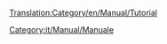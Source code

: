 [[Translation:Category/en/Manual/Tutorial]]

{{en/Bilingual box| It
| --- Una categoria per le pagine relative i tutorial. Gli articoli con il [[Template:it/Manual/Tutorial]] vengono automaticamente inseriti qui.
| A Category for Tutorial related pages. Articles that are called by [[Template:it/Manual/Tutorial]] are automatically placed here. }}


[[Category:it/Manual/Manuale]]